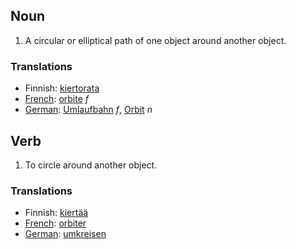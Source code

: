 ==Noun==
#A circular or elliptical path of one object around another object.

===Translations===

*Finnish: [[kiertorata]]
*[[French]]: [[orbite]] ''f''
*[[German]]: [[Umlaufbahn]] ''f'', [[Orbit]] ''n''

==Verb==
#To circle around another object.

===Translations===

*Finnish: [[kiertää]]
*[[French]]: [[orbiter]]
*[[German]]: [[umkreisen]]